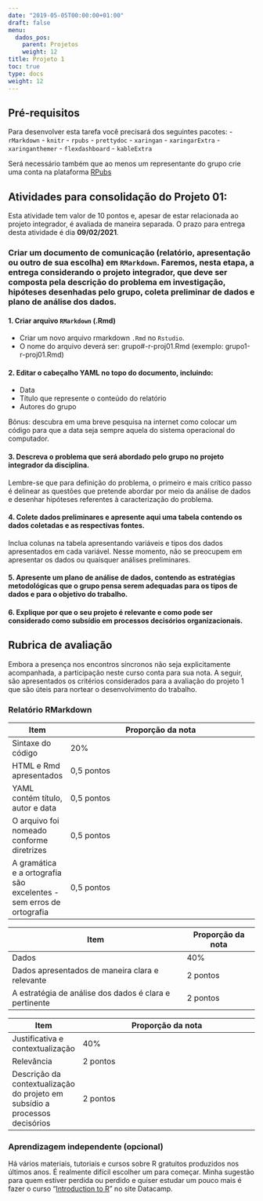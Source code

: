 ---
date: "2019-05-05T00:00:00+01:00"
draft: false
menu:
  dados_pos:
    parent: Projetos
    weight: 12
title: Projeto 1
toc: true
type: docs
weight: 12
---

## Pré-requisitos

Para desenvolver esta tarefa você precisará dos seguintes pacotes:
- `rMarkdown`
- `knitr`
- `rpubs`
- `prettydoc`
- `xaringan`
- `xaringarExtra`
- `xaringanthemer`
- `flexdashboard`
- `kableExtra`

Será necessário também que ao menos um representante do grupo crie uma conta na plataforma [RPubs](https://rpubs.com/)

## Atividades para consolidação do Projeto 01:

Esta atividade tem valor de 10 pontos e, apesar de estar relacionada ao projeto integrador, é avaliada de maneira separada. O prazo para entrega desta atividade é dia **09/02/2021**. 

### Criar um documento de comunicação (relatório, apresentação ou outro de sua escolha) em `RMarkdown`. Faremos, nesta etapa, a entrega considerando o projeto integrador, que deve ser composta pela descrição do problema em investigação, hipóteses desenhadas pelo grupo, coleta preliminar de dados e plano de análise dos dados.

#### 1. Criar arquivo `RMarkdown` (.Rmd)
- Criar um novo arquivo rmarkdown `.Rmd` no `Rstudio`. 
- O nome do arquivo deverá ser: grupo#-r-proj01.Rmd (exemplo: grupo1-r-proj01.Rmd)

#### 2. Editar o cabeçalho YAML no topo do documento, incluindo:
- Data
- Título que represente o conteúdo do relatório
- Autores do grupo

Bônus: descubra em uma breve pesquisa na internet como colocar um código para que a data seja sempre aquela do sistema operacional do computador. 

#### 3. Descreva o problema que será abordado pelo grupo no projeto integrador da disciplina. 

Lembre-se que para definição do problema, o primeiro e mais crítico passo é delinear as questões que pretende abordar por meio da análise de dados e desenhar hipóteses referentes à caracterização do problema.

#### 4. Colete dados preliminares e apresente aqui uma tabela contendo os dados coletadas e as respectivas fontes.

Inclua colunas na tabela apresentando variáveis e tipos dos dados apresentados em cada variável. Nesse momento, não se preocupem em apresentar os dados ou quaisquer análises preliminares. 

#### 5. Apresente um plano de análise de dados, contendo as estratégias metodológicas que o grupo pensa serem adequadas para os tipos de dados e para o objetivo do trabalho. 

#### 6. Explique por que o seu projeto é relevante e como pode ser considerado como subsídio em processos decisórios organizacionais. 

## Rubrica de avaliação

Embora a presença nos encontros síncronos não seja explicitamente acompanhada, a participação neste curso conta para sua nota. A seguir, são apresentados os critérios considerados para a avaliação do projeto 1 que são úteis para nortear o desenvolvimento do trabalho. 

### Relatório RMarkdown

|Item|Proporção da nota
|----|-----------------
|Sintaxe do código |20%
|HTML e Rmd apresentados|0,5 pontos
|YAML contém título, autor e data|0,5 pontos
|O arquivo foi nomeado conforme diretrizes|0,5 pontos
|A gramática e a ortografia são excelentes - sem erros de ortografia|0,5 pontos

|Item|Proporção da nota
|----|-----------------
|Dados|40%
|Dados apresentados de maneira clara e relevante|2 pontos 	 
|A estratégia de análise dos dados é clara e pertinente |2 pontos

|Item|Proporção da nota
|----|-----------------
|Justificativa e contextualização|40%
|Relevância|2 pontos
|Descrição da contextualização do projeto em subsídio a processos decisórios|2 pontos

### Aprendizagem independente (opcional)

Há vários materiais, tutoriais e cursos sobre R gratuitos produzidos nos últimos anos. É realmente difícil escolher um para começar. Minha sugestão para quem estiver perdida ou perdido e quiser estudar um pouco mais é fazer o curso "[Introduction to R](https://www.datacamp.com/courses/free-introduction-to-r)" no site Datacamp.



